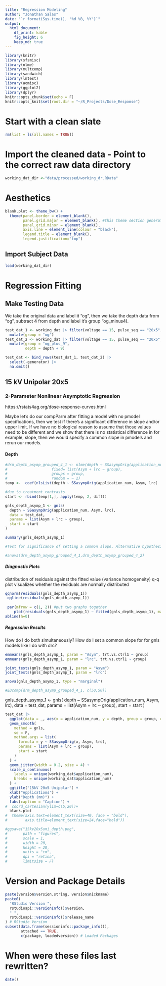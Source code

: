 ```yaml
---
title: "Regression Modeling" 
author: "Jonathan Salas"
date: "`r format(Sys.time(), '%d %B, %Y')`"
output: 
  html_document: 
    df_print: kable
    fig_height: 6
    keep_md: true
---
```


```r
library(knitr)
library(sfsmisc)
library(nlme)
library(multcomp)
library(sandwich)
library(lmtest)
library(aomisc)
library(ggplot2)
library(dplyr)
knitr::opts_chunk$set(echo = F)
knitr::opts_knit$set(root.dir = "~/R_Projects/Dose_Response")
```

# Start with a clean slate

```r
rm(list = ls(all.names = TRUE))
```

# Import the cleaned data - Point to the correct raw data directory

```r
working_dat_dir <-"data/processed/working_dr.RData"
```

# Aesthetics

```r
blank.plot <- theme_bw() +
  theme(panel.border = element_blank(), 
        panel.grid.major = element_blank(), #this theme section generates a blank canvas
        panel.grid.minor = element_blank(), 
        axis.line = element_line(colour = "black"),
        legend.title = element_blank(),
        legend.justification="top")
```

## Import Subject Data
```r
load(working_dat_dir)
```

# Regression Fitting

## Make Testing Data

We take the original data and label it "og", then we take the depth data from "og", subtract 4 from depth and label it's group "og_minus4). 

```r
test_dat_1 <- working_dat |> filter(voltage == 15, pulse_seq == "20x5", waveform == "unipolar") |>
  mutate(group = "og")
test_dat_2 <- working_dat |> filter(voltage == 15, pulse_seq == "20x5", waveform == "unipolar") |> 
  mutate(group = "og_plus_9",
         depth = depth + 9)
```

```r
test_dat <- bind_rows(test_dat_1, test_dat_2) |> 
  select(-generator) |>
  na.omit()
```

## 15 kV Unipolar 20x5

### 2-Parameter Nonlinear Asymptotic Regression

https://rstats4ag.org/dose-response-curves.html

Maybe let's do our compParm after fitting a model with no pmodel specifications, then we test if there's a significant difference in slope and/or upper limit. If we have no biological reason to assume that those values need to be different and we show that there is no statistical difference in for example, slope, then we would specify a common slope in pmodels and rerun our models.

#### Depth

```r
#drm_depth_asymp_grouped_4_1 <- nlme(depth ~ SSasympOrig(application_num, Asm, lrc), #data=test_dat, 
#                    fixed= list(Asym + lrc ~ group),
#                    groups = group,
#                    random = ~ 1)
temp <-  coef(nlsList(depth ~ SSasympOrig(application_num, Asym, lrc) | group, data=test_dat))

#due to treatment contrasts
start <- rbind(temp[1,], apply(temp, 2, diff))

gnls_depth_asymp_1 <- gnls(
  depth ~ SSasympOrig(application_num, Asym, lrc),
  data = test_dat,
  params = list(Asym + lrc ~ group),
  start = start
)
```

```r
summary(gnls_depth_asymp_1)
```


```r
#Test for significance of setting a common slope. Alternative hypothesis is that a common slope leads to a better model fit, i.e., a reduced model will fit significantly better than the more complex one where we estimate a slope for each group individually.

#anova(drm_depth_asymp_grouped_4_1,drm_depth_asymp_grouped_4_2) 
```

##### Diagnostic Plots

distribution of residuals against the fitted value (variance homogeneity)
q-q plot visualizes whether the residuals are normally distributed 

```r
qqnorm(residuals(gnls_depth_asymp_1))
 qqline(residuals(gnls_depth_asymp_1))
 
 par(mfrow = c(1, 2)) #put two graphs together
    plot(residuals(gnls_depth_asymp_1) ~ fitted(gnls_depth_asymp_1), main="Residuals vs Fitted")
abline(h=0)
```

##### Regression Results

How do I do both simultaneously? How do I set a common slope for for gnls models like I do with drc?

```r
emmeans(gnls_depth_asymp_1, param = "Asym", trt.vs.ctrl1 ~ group)
emmeans(gnls_depth_asymp_1, param = "lrc", trt.vs.ctrl1 ~ group)
```

```r
joint_tests(gnls_depth_asymp_1, param = "Asym")
joint_tests(gnls_depth_asymp_1, param = "lrc")
```

```r
anova(gnls_depth_asymp_1, type = "marginal")
```

```r
#EDcomp(drm_depth_asymp_grouped_4_1, c(50,50))
```

gnls_depth_asymp_1 <- gnls(
  depth ~ SSasympOrig(application_num, Asym, lrc),
  data = test_dat,
  params = list(Asym + lrc ~ group),
  start = start
)

```r
test_dat |>
  ggplot(data = _, aes(x = application_num, y = depth, group = group, color = group)) +
  geom_smooth(
    method = gnls,
    se = F,
    method.args = list(
      formula = y ~ SSasympOrig(x, Asym, lrc),
      params = list(Asym + lrc ~ group),
      start = start
    )
  ) +
  geom_jitter(width = 0.2, size = 4) + 
  scale_x_continuous(
    labels = unique(working_dat$application_num),
    breaks = unique(working_dat$application_num)
  ) +
  ggtitle("15kV 20x5 Unipolar") +
  xlab("Applications") +
  ylab("Depth (mm)") +
  labs(caption = "Caption") + 
#  coord_cartesian(ylim=c(5,20))+
  blank.plot 
#  theme(axis.text=element_text(size=40, face = "bold"),
#        axis.title=element_text(size=24,face="bold")) 

#ggsave("15kv20x5uni_depth.png",
#       path = "figures",
#       scale = 1,
#       width = 20,
#       height = 28,
#       units = "cm",
#       dpi = "retina",
#       limitsize = F)
```

# Version and Package Details

```r
paste(version$version.string, version$nickname)
paste0(
  "RStudio Version ",
  rstudioapi::versionInfo()$version,
  " ",
  rstudioapi::versionInfo()$release_name
) # RStudio Version
subset(data.frame(sessioninfo::package_info()),
       attached == TRUE,
       c(package, loadedversion)) # Loaded Packages
```

# When were these files last rewritten?

```r
date()
```
